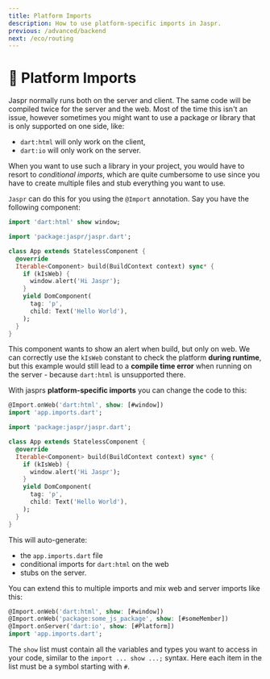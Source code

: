 ```yaml
---
title: Platform Imports
description: How to use platform-specific imports in Jaspr.
previous: /advanced/backend
next: /eco/routing
---
```


# 📎 Platform Imports

Jaspr normally runs both on the server and client. The same code will be compiled twice for the server and
the web. Most of the time this isn't an issue, however sometimes you might want to use a package or library that
is only supported on one side, like:

- `dart:html` will only work on the client,
- `dart:io` will only work on the server.

When you want to use such a library in your project, you would have to resort to *conditional imports*, 
which are quite cumbersome to use since you have to create multiple files and stub everything you want to use.

`Jaspr` can do this for you using the `@Import` annotation. Say you have the following component:

```dart
import 'dart:html' show window;

import 'package:jaspr/jaspr.dart';

class App extends StatelessComponent {
  @override
  Iterable<Component> build(BuildContext context) sync* {
    if (kIsWeb) {
      window.alert('Hi Jaspr');
    }
    yield DomComponent(
      tag: 'p',
      child: Text('Hello World'),
    );
  }
}
```

This component wants to show an alert when build, but only on web. We can correctly use the `kIsWeb`
constant to check the platform **during runtime**, but this example would still lead to a 
**compile time error** when running on the server - because `dart:html` is unsupported there.

With jasprs **platform-specific imports** you can change the code to this:

```dart
@Import.onWeb('dart:html', show: [#window])
import 'app.imports.dart';

import 'package:jaspr/jaspr.dart';

class App extends StatelessComponent {
  @override
  Iterable<Component> build(BuildContext context) sync* {
    if (kIsWeb) {
      window.alert('Hi Jaspr');
    }
    yield DomComponent(
      tag: 'p',
      child: Text('Hello World'),
    );
  }
}
```

This will auto-generate:

- the `app.imports.dart` file
- conditional imports for `dart:html` on the web
- stubs on the server.

You can extend this to multiple imports and mix web and server imports like this:

```dart
@Import.onWeb('dart:html', show: [#window])
@Import.onWeb('package:some_js_package', show: [#someMember])
@Import.onServer('dart:io', show: [#Platform])
import 'app.imports.dart';
```

The `show` list must contain all the variables and types you want to access in your code, similar to
the `import ... show ...;` syntax. Here each item in the list must be a symbol starting with `#`.
